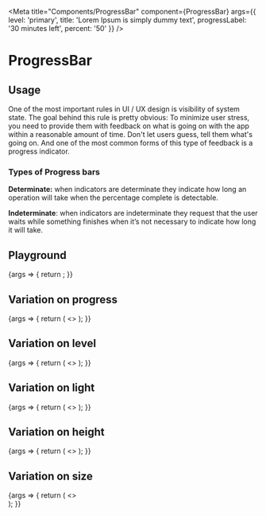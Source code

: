 
<Meta
  title="Components/ProgressBar"
  component={ProgressBar}
  args={{
    level: 'primary',
    title: 'Lorem Ipsum is simply dummy text',
    progressLabel: '30 minutes left',
    percent: '50'
  }}
/>

# ProgressBar

## Usage
One of the most important rules in UI / UX design is visibility of system state. The goal behind this rule is pretty obvious: To minimize user stress, you need to provide them with feedback on what is going on with the app within a reasonable amount of time. Don't let users guess, tell them what's going on. And one of the most common forms of this type of feedback is a progress indicator.

### Types of Progress bars
**Determinate:** when indicators are determinate they indicate how long an operation will take when the percentage complete is detectable.

**Indeterminate**: when indicators are indeterminate they request that the user waits while something finishes when it’s not necessary to indicate how long it will take.

## Playground

<Canvas>
  <Story name="Standard">
    {args => {
      return <ProgressBar {...args} />;
    }}
  </Story>
</Canvas>

<ArgsTable story="Standard" />

## Variation on progress

<Canvas>
  <Story name="Progress">
    {args => {
      return (
        <>
          <ProgressBar {...args} progressLabel="0%" percent={0} />
          <ProgressBar {...args} progressLabel="25%" percent={25} />
          <ProgressBar {...args} progressLabel="50%" percent={50} />
          <ProgressBar {...args} progressLabel="100%" percent={100} />
          <ProgressBar {...args} progressLabel="indeterminate" percent='indeterminate' />
        </>
      );
    }}
  </Story>
</Canvas>

## Variation on level

<Canvas>
  <Story name="Level">
    {args => {
      return (
        <>
          <ProgressBar {...args} title="Primary" level="primary" />
          <ProgressBar {...args} title="Secondary" level="secondary" />
          <ProgressBar {...args} title="Tertiary" level="tertiary" />
          <ProgressBar {...args} title="Warning" level="warning" />
          <ProgressBar {...args} title="Danger" level="danger" />
        </>
      );
    }}
  </Story>
</Canvas>

## Variation on light

<Canvas>
  <Story name="Light">
    {args => {
      return (
        <>
          <ProgressBar {...args} title="Default" light={false} />
          <ProgressBar {...args} title="Light" light={true} />
        </>
      );
    }}
  </Story>
</Canvas>

## Variation on height

<Canvas>
  <Story name="Height">
    {args => {
      return (
        <>
          <ProgressBar {...args} title="Small" size="small" />
          <ProgressBar {...args} title="Large" size="large" />
        </>
      );
    }}
  </Story>
</Canvas>

## Variation on size

<Canvas>
  <Story name="Size">
    {args => {
      return (
        <>
          <div>
            <ProgressBar {...args}/>
          </div>
          <div style={{width: '300px'}}>
            <ProgressBar {...args}/>
          </div>
        </>
      );
    }}
  </Story>
</Canvas>
